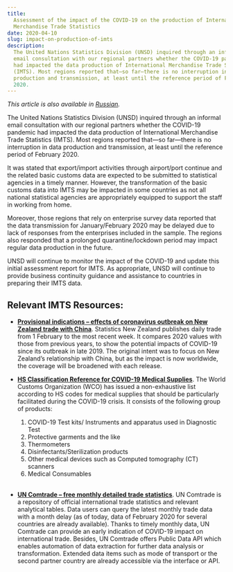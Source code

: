 ```yaml
---
title:
  Assessment of the impact of the COVID-19 on the production of International
  Merchandise Trade Statistics
date: 2020-04-10
slug: impact-on-production-of-imts
description:
  The United Nations Statistics Division (UNSD) inquired through an informal
  email consultation with our regional partners whether the COVID-19 pandemic
  had impacted the data production of International Merchandise Trade Statistics
  (IMTS). Most regions reported that—so far—there is no interruption in data
  production and transmission, at least until the reference period of February
  2020.
---
```


_This article is also available in [Russian](./ru.pdf)._

The United Nations Statistics Division (UNSD) inquired through an informal email
consultation with our regional partners whether the COVID-19 pandemic had
impacted the data production of International Merchandise Trade Statistics
(IMTS). Most regions reported that—so far—there is no interruption in data
production and transmission, at least until the reference period of
February 2020.

It was stated that export/import activities through airport/port continue and
the related basic customs data are expected to be submitted to statistical
agencies in a timely manner. However, the transformation of the basic customs
data into IMTS may be impacted in some countries as not all national statistical
agencies are appropriately equipped to support the staff in working from home.

Moreover, those regions that rely on enterprise survey data reported that the
data transmission for January/February 2020 may be delayed due to lack of
responses from the enterprises included in the sample. The regions also
responded that a prolonged quarantine/lockdown period may impact regular data
production in the future.

UNSD will continue to monitor the impact of the COVID-19 and update this initial
assessment report for IMTS. As appropriate, UNSD will continue to provide
business continuity guidance and assistance to countries in preparing their IMTS
data.

## Relevant IMTS Resources:

- **[Provisional indications – effects of coronavirus outbreak on New Zealand trade with China](https://www.stats.govt.nz/reports/provisional-indications-effects-of-coronavirus-outbreak-on-new-zealand-trade-with-china)**.
  Statistics New Zealand publishes daily trade from 1 February to the most
  recent week. It compares 2020 values with those from previous years, to show
  the potential impacts of COVID-19 since its outbreak in late 2019. The
  original intent was to focus on New Zealand’s relationship with China, but as
  the impact is now worldwide, the coverage will be broadened with each release.

- **[HS Classification Reference for COVID-19 Medical Supplies](http://www.wcoomd.org/-/media/wco/public/global/pdf/topics/nomenclature/covid_19/hs-classification-reference_en.pdf?la=en)**.
  The World Customs Organization (WCO) has issued a non-exhaustive list
  according to HS codes for medical supplies that should be particularly
  facilitated during the COVID-19 crisis. It consists of the following group of
  products:

  1. COVID-19 Test kits/ Instruments and apparatus used in Diagnostic Test
  2. Protective garments and the like
  3. Thermometers
  4. Disinfectants/Sterilization products
  5. Other medical devices such as Computed tomography (CT) scanners
  6. Medical Consumables

  <br />

- **[UN Comtrade – free monthly detailed trade statistics](https://comtrade.un.org/)**.
  UN Comtrade is a repository of official international trade statistics and
  relevant analytical tables. Data users can query the latest monthly trade data
  with a month delay (as of today, data of February 2020 for several countries
  are already available). Thanks to timely monthly data, UN Comtrade can provide
  an early indication of COVID-19 impact on international trade. Besides, UN
  Comtrade offers Public Data API which enables automation of data extraction
  for further data analysis or transformation. Extended data items such as mode
  of transport or the second partner country are already accessible via the
  interface or API.
